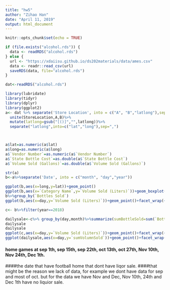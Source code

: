 ```yaml
---
title: "hw5"
author: "Zihao Han"
date: "April 11, 2019"
output: html_document
---
```


```r
knitr::opts_chunk$set(echo = TRUE)
```

```r
if (file.exists("alcohol.rds")) {
  data <- readRDS("alcohol.rds")
} else {
  url <- "https://xdaiisu.github.io/ds202materials/data/ames.csv"
  data <- readr::read_csv(url)
  saveRDS(data, file="alcohol.rds")
} 

dat<-readRDS("alcohol.rds")

library(lubridate)
library(tidyr)
library(dplyr)
library(ggplot2)
a<- dat %>% separate('Store Location', into = c("A", "B","latlong"),sep="\n")%>%
  unite(StoreLocation,A,B)%>%
  mutate(latlong=gsub("[()]","",latlong))%>%
  separate("latlong",into=c("lat","long"),sep=",")



a$lat=as.numeric(a$lat)
a$long=as.numeric(a$long)
a$`Vendor Number`=as.numeric(a$`Vendor Number`)
a$`State Bottle Cost`=as.double(a$`State Bottle Cost`)
a$`Volume Sold (Gallons)`=as.double(a$`Volume Sold (Gallons)`)

str(a)
b<-a%>%separate('Date', into = c("month", "day","year"))

ggplot(b,aes(x=long,y=lat))+geom_point()
ggplot(b,aes(x=`Category Name`,y=`Volume Sold (Liters)`))+geom_boxplot()
b%>%group_by(`Bottles Sold`)
ggplot(b,aes(x=day,y=`Volume Sold (Liters)`))+geom_point()+facet_wrap(~month)

c<- b%>%filter(year==2018)

dailysale<-c%>% group_by(day,month)%>%summarize(sumBottleSold=sum(`Bottles Sold`),sumSale=sum(`Sale (Dollars)`),sumVolumnSold=sum(`Volume Sold (Liters)`))
dailysale
dailysale
ggplot(c,aes(x=day,y=`Volume Sold (Liters)`))+geom_point()+facet_wrap(~month)
ggplot(dailysale,aes(x=day,y=`sumVolumnSold`))+geom_point()+facet_wrap(~month)
```
#### home games at sep 1th, sep 15th, sep 22th, oct 13th, oct 27th, Nov 10th, Nov 24th, Dec 1th.
####the date that have football home that dont have liqor sale.
####that might be the reason we lack of data, for example we dont have data for sep and most of oct. but for the data we have Nov and Dec, Nov 10th, 24th and Dec 1th have no liquior sale. 